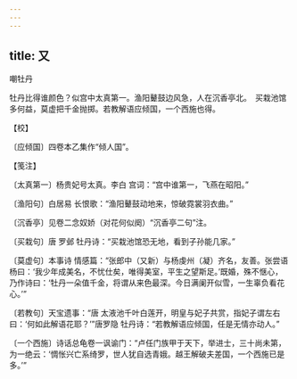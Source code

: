 ```yaml
---
---
---
```

title: 又
---



嘲牡丹





牡丹比得谁颜色？似宫中太真第一。渔阳鼙鼓边风急，人在沉香亭北。　买栽池馆多何益，莫虚把千金抛掷。若教解语应倾国，一个西施也得。





【校】


〔应倾国〕四卷本乙集作“倾人国”。





【笺注】


〔太真第一〕杨贵妃号太真。李白 宫词：“宫中谁第一，飞燕在昭阳。”

〔渔阳句〕白居易 长恨歌：“渔阳鼙鼓动地来，惊破霓裳羽衣曲。”

〔沉香亭〕见卷二念奴娇（对花何似阕）“沉香亭二句”注。

〔买栽句〕唐 罗邺 牡丹诗：“买栽池馆恐无地，看到子孙能几家。”

〔莫虚句〕本事诗 情感篇：“张郎中（又新）与杨虔州（凝）齐名，友善。张尝语杨曰：‘我少年成美名，不忧仕矣，唯得美室，平生之望斯足。’既婚，殊不惬心，乃作诗曰：‘牡丹一朵值千金，将谓从来色最深。今日满阑开似雪，一生辜负看花心。’”

〔若教句〕天宝遗事：“唐 太液池千叶白莲开，明皇与妃子共赏，指妃子谓左右曰：‘何如此解语花耶？’”唐罗隐 牡丹诗：“若教解语应倾国，任是无情亦动人。”

〔一个西施〕诗话总龟卷一讽谕门：“卢任门族甲于天下，举进士，三十尚未第，为一绝云：‘惆怅兴亡系绮罗，世人犹自选青娥。越王解破夫差国，一个西施已是多。’”